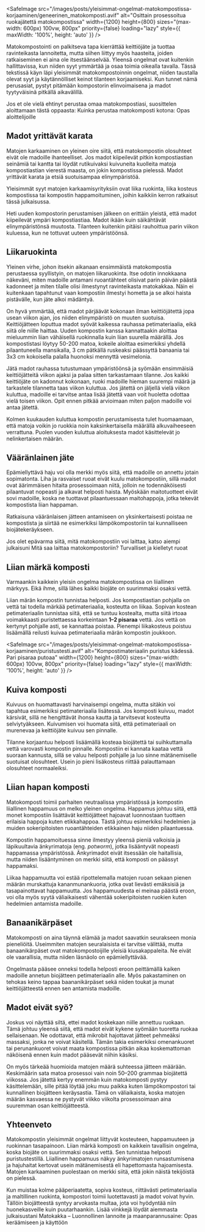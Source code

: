 <SafeImage
  src="/images/posts/yleisimmat-ongelmat-matokompostissa-korjaaminen/geneerinen_matokomposti.avif"
  alt="Osittain prosessoitua ruokajätettä matokompostissa"
  width={1200}
  height={800}
  sizes="(max-width: 600px) 100vw, 800px"
  priority={false}
  loading="lazy"
  style={{ maxWidth: '100%', height: 'auto' }}
/>

Matokompostointi on palkitseva tapa kierrättää keittiöjäte ja tuottaa ravinteikasta lannoitetta, mutta siihen liittyy
myös haasteita, joiden ratkaiseminen ei aina ole itsestäänselvää. Yleensä ongelmat ovat kuitenkin hallittavissa, kun
niiden syyt ymmärtää ja osaa toimia oikealla tavalla. Tässä tekstissä käyn läpi yleisimmät matokompostoinnin ongelmat,
niiden taustalla olevat syyt ja käytännölliset keinot tilanteen korjaamiseksi. Kun tunnet nämä perusasiat, pystyt
pitämään kompostorin elinvoimaisena ja madot tyytyväisinä pitkällä aikavälillä.

Jos et ole vielä ehtinyt perustaa omaa matokompostiasi, suosittelen aloittamaan tästä oppaasta: <SafeLink href="/blogi/julkaisu/kuinka-perustaa-matokomposti-kotona-opas-aloittelijoille">Kuinka perustaa matokomposti kotona: Opas aloittelijoille</SafeLink>

## Madot yrittävät karata

Matojen karkaaminen on yleinen oire siitä, että matokompostin olosuhteet eivät ole madoille ihanteelliset. Jos madot
kiipeilevät pitkin kompostiastian seinämiä tai kantta tai löydät rutikuivaksi kuivuneita kuolleita matoja kompostiastian
vierestä maasta, on jokin kompostissa pielessä. Madot yrittävät karata ja etsiä suotuisampaa elinympäristöä.

Yleisimmät syyt matojen karkaamisyrityksiin ovat liika ruokinta, liika kosteus kompostissa tai kompostin
happamoituminen, joihin kaikkiin kerron ratkaisut tässä julkaisussa.

<aside>
  Heti uuden kompostorin perustamisen jälkeen on erittäin yleistä, että madot kiipeilevät ympäri kompostiastiaa. Madot
  ikään kuin säikähtävät elinympäristönsä muutosta. Tilanteen kuitenkin pitäisi rauhoittua parin viikon kuluessa, kun ne
  tottuvat uuteen ympäristöönsä.
</aside>

## Liikaruokinta

Yleinen virhe, johon itsekin aikanaan ensimmäistä matokompostia perustaessa syyllistyin, on matojen liikaruokinta. Itse
odotin innokkaana näkeväni, miten madoille antamani ruoantähteet olisivat parin päivän päästä kadonneet ja miten tilalle
olisi ilmestynyt ravinteikasta matokakkaa. Näin ei kuitenkaan tapahtunut vaan kompostiin ilmestyi hometta ja se alkoi
haista pistävälle, kun jäte alkoi mädäntyä.

On hyvä ymmärtää, että madot pärjäävät kokonaan ilman keittiöjätettä jopa usean viikon ajan, jos niiden elinympäristö on
muuten suotuisa. Keittiöjätteen loputtua madot syövät kaikessa rauhassa petimateriaalia, eikä siitä ole niille haittaa.
Uuden kompostin kanssa kannattaakin aloittaa mieluummin liian vähäisellä ruokinnalla kuin liian suurella määrällä. Jos
kompostistasi löytyy 50-200 matoa, kokeile aloittaa esimerkiksi yhdellä pilaantuneella mansikalla, 3 cm pätkällä
ruskeaksi päässyttä banaania tai 3x3 cm kokoisella palalla huonoksi mennyttä vesimelonia.

Jätä madot rauhassa tutustumaan ympäristöönsä ja syömään ensimmäisiä keittiöjätteitä viikon ajaksi ja palaa sitten
tarkastamaan tilanne. Jos kaikki keittiöjäte on kadonnut kokonaan, ruoki madoille hieman suurempi määrä ja tarkastele
tilannetta taas viikon kuluttua. Jos jätettä on jäljellä vielä viikon kuluttua, madoille ei tarvitse antaa lisää jätettä
vaan voit huoletta odottaa vielä toisen viikon. Opit ennen pitkää arvioimaan miten paljon madoille voi antaa jätettä.

Kolmen kuukauden kuluttua kompostin perustamisesta tulet huomaamaan, että matoja voikin jo ruokkia noin
kaksinkertaisella määrällä alkuvaiheeseen verrattuna. Puolen vuoden kuluttua aloituksesta madot käsittelevät jo
nelinkertaisen määrän.

## Vääränlainen jäte

Epämiellyttävä haju voi olla merkki myös siitä, että madoille on annettu jotain sopimatonta. Liha ja rasvaiset ruoat
eivät kuulu matokompostiin, sillä madot ovat äärimmäisen hitaita prosessoimaan niitä, jolloin ne todennäköisesti
pilaantuvat nopeasti ja alkavat helposti haista. Myöskään maitotuotteet eivät sovi madoille, koska ne tuottavat
pilaantuessaan maitohappoja, jotka tekevät kompostista liian happaman.

Ratkaisuna vääränlaisen jätteen antamiseen on yksinkertaisesti poistaa ne kompostista ja siirtää ne esimerkiksi
lämpökompostoriin tai kunnalliseen biojätekeräykseen.

Jos olet epävarma siitä, mitä matokompostiin voi laittaa, katso aiempi julkaisuni <SafeLink href="/blogi/julkaisu/mita-saa-laittaa-matokompostoriin-turvalliset-ja-kielletyt-ruoat">Mitä saa laittaa matokompostoriin? Turvalliset ja kielletyt ruoat</SafeLink>

## Liian märkä komposti

Varmaankin kaikkein yleisin ongelma matokompostissa on liiallinen märkyys. Eikä ihme, sillä lähes kaikki biojäte on
suurimmaksi osaksi vettä.

Liian märän kompostin tunnistaa helposti. Jos kompostiastian pohjalla on vettä tai todella märkää petimateriaalia,
kosteutta on liikaa. Sopivan kostean petimateriaalin tunnistaa siitä, että se tuntuu kostealta, mutta siitä irtoaa
voimakkaasti puristettaessa korkeintaan **1–2 pisaraa** vettä. Jos vettä on kertynyt pohjalle asti, se kannattaa
poistaa. Pienempi liikakosteus poistuu lisäämällä reilusti kuivaa petimateriaalia märän kompostin joukkoon.

<SafeImage
  src="/images/posts/yleisimmat-ongelmat-matokompostissa-korjaaminen/puristustesti.avif"
  alt="Kompostimateriaalin puristus kädessä. Pari pisaraa putoaa"
  width={1200}
  height={800}
  sizes="(max-width: 600px) 100vw, 800px"
  priority={false}
  loading="lazy"
  style={{ maxWidth: '100%', height: 'auto' }}
/>

## Kuiva komposti

Kuivuus on huomattavasti harvinaisempi ongelma, mutta sitäkin voi tapahtua esimerkiksi petimateriaalia lisätessä. Jos
komposti kuivuu, madot kärsivät, sillä ne hengittävät ihonsa kautta ja tarvitsevat kosteutta selviytyäkseen. Kuivumisen
voi huomata siitä, että petimateriaali on murenevaa ja keittiöjäte kuivuu sen pinnalle.

Tilanne korjaantuu helposti lisäämällä kosteaa biojätettä tai suihkuttamalla vettä varovasti kompostin pinnalle.
Kompostiin ei kannata kaataa vettä suoraan kannusta, sillä se valuu helposti pohjalle ja luo sinne mätänemiselle
suotuisat olosuhteet. Usein jo pieni lisäkosteus riittää palauttamaan olosuhteet normaaleiksi.

## Liian hapan komposti

Matokomposti toimii parhaiten neutraalissa ympäristössä ja kompostin liiallinen happamuus on melko yleinen ongelma.
Happamus johtuu siitä, että monet kompostiin lisättävät keittiöjätteet hajoavat luonnostaan tuottaen erilaisia happoja
kuten etikkahappoa. Tästä johtuu esimerkiksi hedelmien ja muiden sokeripitoisten ruoantähteiden etikkainen haju niiden
pilaantuessa.

Kompostin happamoituessa sinne ilmestyy yleensä pieniä valkoisia ja läpikuultavia änkyrimatoja (eng. _potworm_), jotka
lisääntyvät nopeasti happamassa ympäristössä. Änkyrimadot eivät itsessään ole haitallisia, mutta niiden lisääntyminen on
merkki siitä, että komposti on päässyt happamaksi.

Liikaa happamuutta voi estää ripottelemalla matojen ruoan sekaan pienen määrän murskattuja kananmunankuoria, jotka ovat
lievästi emäksisiä ja tasapainottavat happamuutta. Jos happamuudesta ei meinaa päästä eroon, voi olla myös syytä
väliaikaisesti vähentää sokeripitoisten ruokien kuten hedelmien antamista madoille.

## Banaanikärpäset

Matokomposti on aina täynnä elämää ja madot saavatkin seurakseen monia pieneliöitä. Useimmiten matojen seuralaisista ei
tarvitse välittää, mutta banaanikärpäset ovat matokompostoijille yleisiä kiusakappaleita. Ne eivät ole vaarallisia,
mutta niiden läsnäolo on epämiellyttävää.

Ongelmasta pääsee onneksi todella helposti eroon peittämällä kaiken madoille annetun biojätteen petimateriaalin alle.
Myös pakastaminen on tehokas keino tappaa baananikärpäset sekä niiden toukat ja munat keittiöjätteestä ennen sen
antamista madoille.

## Madot eivät syö?

Joskus voi näyttää siltä, ettei madot koskekaan niille annettuu ruokaan. Tämä johtuu yleensä siitä, että madot eivät
kykene syömään tuoretta ruokaa sellaisenaan. Ne odottavat, että mikrobit hajottavat jätteet pehmeäksi massaksi, jonka ne
voivat käsitellä. Tämän takia esimerkiksi omenankuoret tai perunankuoret voivat maata kompostissa pitkän aikaa
koskemattoman näköisenä ennen kuin madot pääsevät niihin käsiksi.

On myös tärkeää huomioida matojen määrä suhteessa jätteen määrään. Keskimäärin sata matoa prosessoi vain noin 50–200
grammaa biojätettä viikossa. Jos jätettä kertyy enemmän kuin matokomposti pystyy käsittelemään, sille pitää löytää joku
muu paikka kuten lämpökompostori tai kunnallinen biojätteen keräysastia. Tämä on väliaikaista, koska matojen määrän
kasvaessa ne pystyvät viikko viikolta prosessoimaan aina suuremman osan keittiöjätteestä.

## Yhteenveto

Matokompostin yleisimmät ongelmat liittyvät kosteuteen, happamuuteen ja ruokinnan tasapainoon. Liian märkä komposti on
kaikkein tavallisin ongelma, koska biojäte on suurimmaksi osaksi vettä. Sen tunnistaa helposti puristustestillä.
Liiallinen happamuus näkyy änkyrimatojen runsastumisena ja hajuhaitat kertovat usein mätänemisestä eli hapettomasta
hajoamisesta. Matojen karkaaminen puolestaan on merkki siitä, että jokin näistä tekijöistä on pielessä.

Kun muistaa kolme pääperiaatetta, sopiva kosteus, riittävästi petimateriaalia ja maltillinen ruokinta, kompostori toimii
luotettavasti ja madot voivat hyvin. Tällöin biojätteestä syntyy arvokasta multaa, jota voi hyödyntää niin
huonekasveille kuin puutarhaankin. Lisää vinkkejä löydät aiemmasta julkaisustani <SafeLink href="/blogi/julkaisu/matokakka-luonnollinen-lannoite-opas-aloittelijoille">Matokakka – Luonnollinen lannoite ja maanparannusaine: Opas keräämiseen ja käyttöön</SafeLink>
